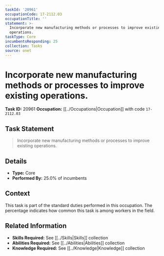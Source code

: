 ```yaml
---
taskId: '20961'
occupationCode: 17-2112.03
occupationTitle: ''
statement: >-
  Incorporate new manufacturing methods or processes to improve existing
  operations.
taskType: Core
incumbentsResponding: 25
collection: Tasks
source: onet
---
```

# Incorporate new manufacturing methods or processes to improve existing operations.

**Task ID:** 20961
**Occupation:** [[../Occupations|Occupation]] with code `17-2112.03`

## Task Statement

> Incorporate new manufacturing methods or processes to improve existing operations.

## Details

- **Type:** Core
- **Performed By:** 25.0% of incumbents

## Context

This task is part of the standard duties performed in this occupation. The percentage indicates how common this task is among workers in the field.

## Related Information

- **Skills Required:** See [[../Skills|Skills]] collection
- **Abilities Required:** See [[../Abilities|Abilities]] collection
- **Knowledge Required:** See [[../Knowledge|Knowledge]] collection
